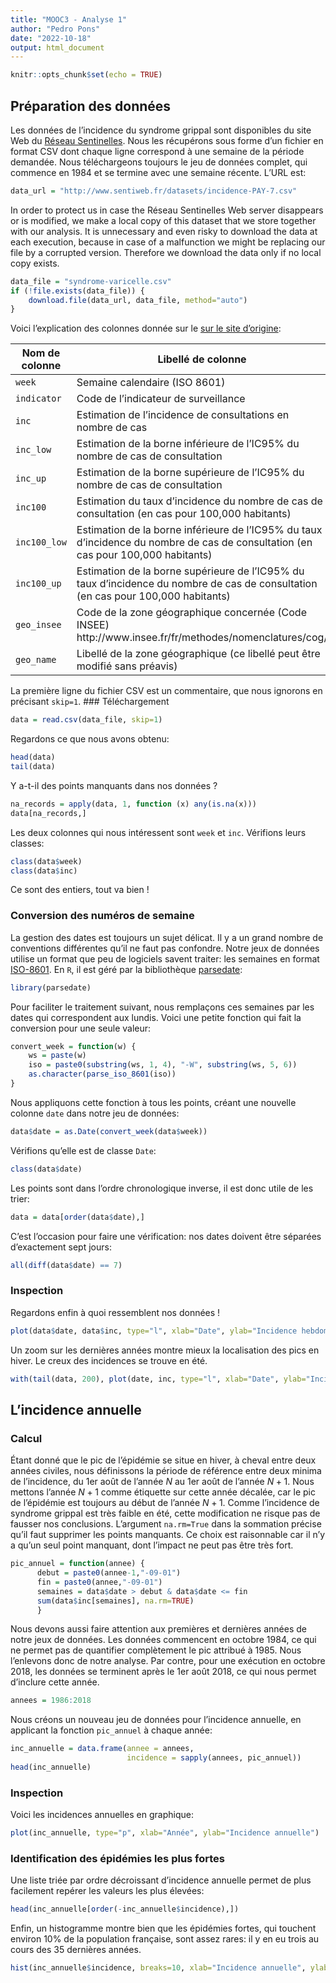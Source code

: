 ```yaml
---
title: "MOOC3 - Analyse 1"
author: "Pedro Pons"
date: "2022-10-18"
output: html_document
---
```


```r
knitr::opts_chunk$set(echo = TRUE)
```

## Préparation des données

Les données de l'incidence du syndrome grippal sont disponibles du site Web du [Réseau Sentinelles](http://www.sentiweb.fr/). Nous les récupérons sous forme d'un fichier en format CSV dont chaque ligne correspond à une semaine de la période demandée. Nous téléchargeons toujours le jeu de données complet, qui commence en 1984 et se termine avec une semaine récente. L'URL est:
```r
data_url = "http://www.sentiweb.fr/datasets/incidence-PAY-7.csv"
```

In order to protect us in case the Réseau Sentinelles Web server disappears or is modified, we make a local copy of this dataset that we store together with our analysis. It is unnecessary and even risky to download the data at each execution, because in case of a malfunction we might be replacing our file by a corrupted version. Therefore we download the data only if no local copy exists.	
```r
data_file = "syndrome-varicelle.csv"	
if (!file.exists(data_file)) {	
    download.file(data_url, data_file, method="auto")	
}	
```

Voici l'explication des colonnes donnée sur le [sur le site d'origine](https://ns.sentiweb.fr/incidence/csv-schema-v1.json):

| Nom de colonne | Libellé de colonne                                                                                                                |
|----------------+-----------------------------------------------------------------------------------------------------------------------------------|
| `week`       | Semaine calendaire (ISO 8601)                                                                                                     |
| `indicator`  | Code de l'indicateur de surveillance                                                                                              |
| `inc`        | Estimation de l'incidence de consultations en nombre de cas                                                                       |
| `inc_low`    | Estimation de la borne inférieure de l'IC95% du nombre de cas de consultation                                                     |
| `inc_up`     | Estimation de la borne supérieure de l'IC95% du nombre de cas de consultation                                                     |
| `inc100`     | Estimation du taux d'incidence du nombre de cas de consultation (en cas pour 100,000 habitants)                                   |
| `inc100_low` | Estimation de la borne inférieure de l'IC95% du taux d'incidence du nombre de cas de consultation (en cas pour 100,000 habitants) |
| `inc100_up`  | Estimation de la borne supérieure de l'IC95% du taux d'incidence du nombre de cas de consultation (en cas pour 100,000 habitants) |
| `geo_insee`  | Code de la zone géographique concernée (Code INSEE) http://www.insee.fr/fr/methodes/nomenclatures/cog/                            |
| `geo_name`   | Libellé de la zone géographique (ce libellé peut être modifié sans préavis)                                                       |

La première ligne du fichier CSV est un commentaire, que nous ignorons en précisant `skip=1`.
### Téléchargement
```r
data = read.csv(data_file, skip=1)
```

Regardons ce que nous avons obtenu:
```r
head(data)
tail(data)
```

Y a-t-il des points manquants dans nos données ?
```r
na_records = apply(data, 1, function (x) any(is.na(x)))
data[na_records,]
```

Les deux colonnes qui nous intéressent sont `week` et `inc`. Vérifions leurs classes:
```r
class(data$week)
class(data$inc)
```
Ce sont des entiers, tout va bien !

### Conversion des numéros de semaine

La gestion des dates est toujours un sujet délicat. Il y a un grand nombre de conventions différentes qu'il ne faut pas confondre. Notre jeux de données utilise un format que peu de logiciels savent traiter: les semaines en format [ISO-8601](https://en.wikipedia.org/wiki/ISO_8601). En `R`, il est géré par la bibliothèque [parsedate](https://cran.r-project.org/package=parsedate):

```r
library(parsedate)
```

Pour faciliter le traitement suivant, nous remplaçons ces semaines par les dates qui correspondent aux lundis. Voici une petite fonction qui fait la conversion pour une seule valeur:

```r
convert_week = function(w) {
	ws = paste(w)
	iso = paste0(substring(ws, 1, 4), "-W", substring(ws, 5, 6))
	as.character(parse_iso_8601(iso))
}
```

Nous appliquons cette fonction à tous les points, créant une nouvelle colonne `date` dans notre jeu de données:
```r
data$date = as.Date(convert_week(data$week))
```

Vérifions qu'elle est de classe `Date`:
```r
class(data$date)
```

Les points sont dans l'ordre chronologique inverse, il est donc utile de les trier:
```r
data = data[order(data$date),]
```

C'est l'occasion pour faire une vérification: nos dates doivent être séparées d'exactement sept jours:
```r
all(diff(data$date) == 7)
```

### Inspection

Regardons enfin à quoi ressemblent nos données !
```r
plot(data$date, data$inc, type="l", xlab="Date", ylab="Incidence hebdomadaire")
```

Un zoom sur les dernières années montre mieux la localisation des pics en hiver. Le creux des incidences se trouve en été.
```r
with(tail(data, 200), plot(date, inc, type="l", xlab="Date", ylab="Incidence hebdomadaire"))
```

## L'incidence annuelle

### Calcul

Étant donné que le pic de l'épidémie se situe en hiver, à cheval entre deux années civiles, nous définissons la période de référence entre deux minima de l'incidence, du 1er août de l'année $N$ au 1er août de l'année $N+1$. Nous mettons l'année $N+1$ comme étiquette sur cette année décalée, car le pic de l'épidémie est toujours au début de l'année $N+1$. Comme l'incidence de syndrome grippal est très faible en été, cette modification ne risque pas de fausser nos conclusions. 
L'argument `na.rm=True` dans la sommation précise qu'il faut supprimer les points manquants. Ce choix est raisonnable car il n'y a qu'un seul point manquant, dont l'impact ne peut pas être très fort.
```r
pic_annuel = function(annee) {
      debut = paste0(annee-1,"-09-01")
      fin = paste0(annee,"-09-01")
      semaines = data$date > debut & data$date <= fin
      sum(data$inc[semaines], na.rm=TRUE)
      }
```

Nous devons aussi faire attention aux premières et dernières années de notre jeux de données. Les données commencent en octobre 1984, ce qui ne permet pas de quantifier complètement le pic attribué à 1985. Nous l'enlevons donc de notre analyse. Par contre, pour une exécution en octobre 2018, les données se terminent après le 1er août 2018, ce qui nous permet d'inclure cette année.
```r
annees = 1986:2018
```

Nous créons un nouveau jeu de données pour l'incidence annuelle, en applicant la fonction `pic_annuel` à chaque année:
```r
inc_annuelle = data.frame(annee = annees,
                          incidence = sapply(annees, pic_annuel))
head(inc_annuelle)
```

### Inspection

Voici les incidences annuelles en graphique:
```r
plot(inc_annuelle, type="p", xlab="Année", ylab="Incidence annuelle")
```

### Identification des épidémies les plus fortes

Une liste triée par ordre décroissant d'incidence annuelle permet de plus facilement repérer les valeurs les plus élevées:
```r
head(inc_annuelle[order(-inc_annuelle$incidence),])
```

Enfin, un histogramme montre bien que les épidémies fortes, qui touchent environ 10% de la population française, sont assez rares: il y en eu trois au cours des 35 dernières années.
```r
hist(inc_annuelle$incidence, breaks=10, xlab="Incidence annuelle", ylab="Nb d'observations", main="")
```
